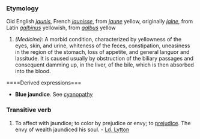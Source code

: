 ===Etymology===
Old English ''[[jaunis]]'', French ''[[jaunisse]]'', from ''[[jaune]]'' yellow, originally ''[[jalne]]'', from Latin ''[[galbinus]]'' yellowish, from ''[[galbus]]'' yellow
#''(Medicine):'' A morbid condition, characterized by yellowness of the eyes, skin, and urine, whiteness of the feces, constipation, uneasiness in the region of the stomach, loss of appetite, and general languor and lassitude. It is caused usually by obstruction of the biliary passages and consequent damming up, in the liver, of the bile, which is then absorbed into the blood. 
====Derived expressions===
*'''Blue jaundice'''. See [[cyanopathy]] 
===Transitive verb===
#To affect with jaundice; to color by prejudice or envy; to [[prejudice]]. The envy of wealth jaundiced his soul. - [[Ld. Lytton]]